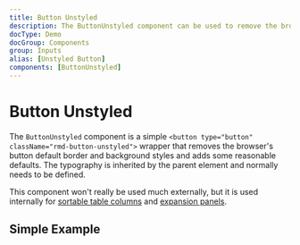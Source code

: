 ```yaml
---
title: Button Unstyled
description: The ButtonUnstyled component can be used to remove the browser default styles for a button.
docType: Demo
docGroup: Components
group: Inputs
alias: [Unstyled Button]
components: [ButtonUnstyled]
---
```


# Button Unstyled

The `ButtonUnstyled` component is a simple
`<button type="button" className="rmd-button-unstyled">` wrapper that removes
the browser's button default border and background styles and adds some
reasonable defaults. The typography is inherited by the parent element and
normally needs to be defined.

This component won't really be used much externally, but it is used
internally for [sortable table columns](./table#sortable-columns)
and [expansion panels](./expansion-panel).

## Simple Example

```demo source="./SimpleExample.tsx"

```
